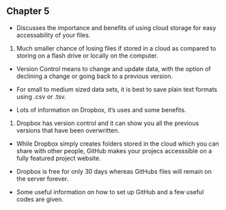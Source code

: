 ## Chapter 5

* Discusses the importance and benefits of using cloud storage for easy accessability of your files.

1. Much smaller chance of losing files if stored in a cloud as compared to storing on a flash drive or locally on the computer.

* Version Control means to change and update data, with the option of declining a change or going back to a previous version.

* For small to medium sized data sets, it is best to save plain text formats using .csv or .tsv.

* Lots of information on Dropbox, it's uses and some benefits.

1. Dropbox has version control and it can show you all the previous versions that have been overwritten.

* While Dropbox simply creates folders stored in the cloud which you can share with other people, GitHub makes your projecs accesssible on a fully featured project website.

* Dropbox is free for only 30 days whereas GitHubs files will remain on the server forever.

* Some useful information on how to set up GitHub and a few useful codes are given.